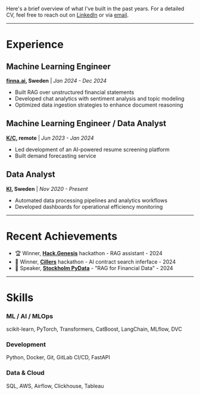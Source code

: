 Here's a brief overview of what I've built in the past years. For a detailed CV, feel free to reach out on [LinkedIn](https://www.linkedin.com/in/dshiriaev/) or via [email](mailto:dmitrii.shiriaev@outlook.com).

---

# Experience

## Machine Learning Engineer
**[finna.ai](https://finna.ai), Sweden** | *Jan 2024 - Dec 2024*
- Built RAG over unstructured financial statements
- Developed chat analytics with sentiment analysis and topic modeling
- Optimized data ingestion strategies to enhance document reasoning

## Machine Learning Engineer / Data Analyst
**[K/C](https://karpov.courses), remote** | *Jun 2023 - Jan 2024*
- Led development of an AI-powered resume screening platform
- Built demand forecasting service

## Data Analyst
**[KI](https://ki.se), Sweden** | *Nov 2020 - Present*
- Automated data processing pipelines and analytics workflows
- Developed dashboards for operational efficiency monitoring

---

# Recent Achievements
- 🏆 Winner,  [**Hack.Genesis**](https://hackgenesis.com/) hackathon - RAG assistant - 2024
- 🥇 Winner, [**Cillers**](https://cillers.com/) hackathon - AI contract search inferface - 2024
- 🎤 Speaker, [**Stockholm PyData**](https://www.linkedin.com/posts/dshiriaev_rag-langchain-knowledgegraphs-activity-7263943978864046081-sRkR?utm_source=share&utm_medium=member_desktop&rcm=ACoAACUucD8BqN2aiEc42fI474IwJCtjT8IdWr8
) - "RAG for Financial Data"                                             - 2024

---

# Skills

### ML / AI / MLOps
scikit-learn, PyTorch, Transformers, CatBoost, LangChain, MLflow, DVC

### Development
Python, Docker, Git, GitLab CI/CD, FastAPI

### Data & Cloud
SQL, AWS, Airflow, Clickhouse, Tableau